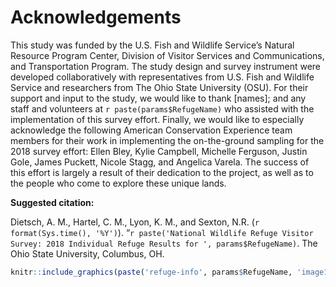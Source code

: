 # Acknowledgements {-}

This study was funded by the U.S. Fish and Wildlife Service's Natural Resource Program Center, Division of Visitor Services and Communications, and Transportation Program. The study design and survey instrument were developed collaboratively with representatives from U.S. Fish and Wildlife Service and researchers from The Ohio State University (OSU). For their support and input to the study, we would like to thank [names]; and any staff and volunteers at `r paste(params$RefugeName)` who assisted with the implementation of this survey effort. Finally, we would like to especially acknowledge the following American Conservation Experience team members for their work in implementing the on-the-ground sampling for the 2018 survey effort: Ellen Bley, Kylie Campbell, Michelle Ferguson, Justin Gole, James Puckett, Nicole Stagg, and Angelica Varela. The success of this effort is largely a result of their dedication to the project, as well as to the people who come to explore these unique lands.

**Suggested citation:**

Dietsch, A. M., Hartel, C. M., Lyon, K. M., and Sexton, N.R. (`r format(Sys.time(), '%Y')`). "`r paste('National Wildlife Refuge Visitor Survey: 2018 Individual Refuge Results for ', params$RefugeName)`. The Ohio State University, Columbus, OH.

```r
knitr::include_graphics(paste('refuge-info', params$RefugeName, 'image1.png', sep = '/'), dpi = NULL)
```